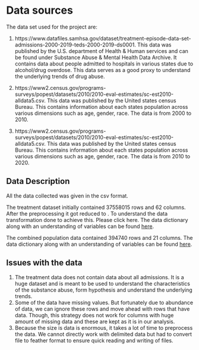 # Data sources

The data set used for the project are:

1. https://www.datafiles.samhsa.gov/dataset/treatment-episode-data-set-admissions-2000-2019-teds-2000-2019-ds0001. This data was published by the U.S. department of Health & Human services and can be found under Substance Abuse & Mental Health Data Archive. It contains data about people admitted to hospitals in various states due to alcohol/drug overdose. This data serves as a good proxy to understand the underlying trends of drug abuse.

2. https://www2.census.gov/programs-surveys/popest/datasets/2010/2010-eval-estimates/sc-est2010-alldata5.csv. This data was published by the United states census Bureau. This contains information about each states population across various dimensions such as age, gender, race. The data is from 2000 to 2010.

3.  https://www2.census.gov/programs-surveys/popest/datasets/2010/2010-eval-estimates/sc-est2010-alldata5.csv. This data was published by the United states census Bureau. This contains information about each states population across various dimensions such as age, gender, race. The data is from 2010 to 2020.


## Data Description

All the data collected was given in the csv format. 

The treatment dataset initially contained 37558015 rows and 62 columns. After the preprocessing it got reduced to . To understand the data transformation done to achieve this. Please click here. The data dictionary along with an understanding of variables can be found [here](https://www.datafiles.samhsa.gov/sites/default/files/field-uploads-protected/studies/TEDS-A-2000-2019/TEDS-A-2000-2019-datasets/TEDS-A-2000-2019-DS0001/TEDS-A-2000-2019-DS0001-info/TEDS-A-2000-2019-DS0001-info-codebook_v1.pdf).

The combined population data contained 394740 rows and 21 columns. The data dictionary along with an understanding of variables can be found [here](https://www2.census.gov/programs-surveys/popest/technical-documentation/file-layouts/2000-2010/sc-est2010-alldata6.pdf).


## Issues with the data

1. The treatment data does not contain data about all admissions. It is a huge dataset and is meant to be used to understand the characteristics of the substance abuse, form hypothesis and understand the underlying trends.
2. Some of the data have missing values. But fortunately due to abundance of data, we can ignore these rows and move ahead with rows that have data. Though, this strategy does not work for columns with huge amount of missing data and these are kept as it is in our analysis.
3. Because the size is data is enormous, it takes a lot of time to preprocess the data. We cannot directly work with delimited data but had to convert file to feather format to ensure quick reading and writing of files.
